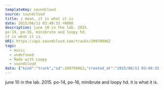 ---
templateKey: soundcloud
source: soundcloud
title: i mean, it is what it is
date: 2015/06/11 03:49:33 +0000
description: june 10 in the lab. 2015.
po-14, po-16, minibrute and loopy hd.
it is what it is.
URI: https://api.soundcloud.com/tracks/209799062
tags: 
  - music
  - undefined
  - Made with Loopy
  - soundcloud
data: {"kind":"track","id":209799062,"created_at":"2015/06/11 03:49:33 +0000","user_id":9356363,"duration":140812,"commentable":true,"comment_count":0,"state":"finished","original_content_size":2122543,"last_modified":"2015/06/11 17:13:49 +0000","sharing":"public","tag_list":"","permalink":"play-it-wrong","streamable":true,"embeddable_by":"all","purchase_url":null,"purchase_title":null,"label_id":null,"genre":"Made with Loopy","title":"i mean, it is what it is","description":"june 10 in the lab. 2015.\npo-14, po-16, minibrute and loopy hd.\nit is what it is.","label_name":null,"release":null,"track_type":"recording","key_signature":null,"isrc":null,"video_url":null,"bpm":null,"release_year":null,"release_month":null,"release_day":null,"original_format":"m4a","license":"all-rights-reserved","uri":"https://api.soundcloud.com/tracks/209799062","user":{"id":9356363,"kind":"user","permalink":"dicey-troop","username":"Dicey","last_modified":"2016/03/24 20:49:20 +0000","uri":"https://api.soundcloud.com/users/9356363","permalink_url":"https://soundcloud.com/dicey-troop","avatar_url":"https://i1.sndcdn.com/avatars-000149647728-ikeulv-large.jpg"},"user_uri":"https://api.soundcloud.com/users/9356363","permalink_url":"https://soundcloud.com/dicey-troop/play-it-wrong","artwork_url":null,"stream_url":"https://api.soundcloud.com/tracks/209799062/stream","download_url":"https://api.soundcloud.com/tracks/209799062/download","waveform_url":"https://wave.sndcdn.com/SRsdOJrt8ipr_m.png","domain_lockings":null,"available_country_codes":null,"label":null,"secret_token":null,"secret_uri":null,"user_favorite":null,"user_playback_count":null,"playback_count":33,"download_count":5,"favoritings_count":0,"reposts_count":1,"downloadable":true,"downloads_remaining":null}
---

june 10 in the lab. 2015.
po-14, po-16, minibrute and loopy hd.
it is what it is.
